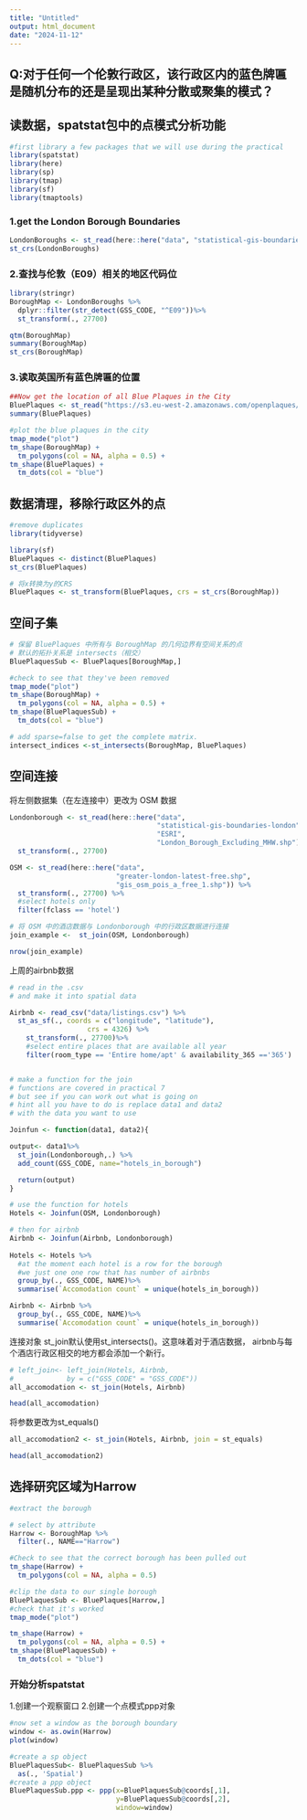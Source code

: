 ```yaml
---
title: "Untitled"
output: html_document
date: "2024-11-12"
---
```


## Q:对于任何一个伦敦行政区，该行政区内的蓝色牌匾是随机分布的还是呈现出某种分散或聚集的模式？

## 读数据，spatstat包中的点模式分析功能

```r
#first library a few packages that we will use during the practical
library(spatstat)
library(here)
library(sp)
library(tmap)
library(sf)
library(tmaptools)

```

### 1.get the London Borough Boundaries

```r
LondonBoroughs <- st_read(here::here("data", "statistical-gis-boundaries-london", "ESRI", "London_Borough_Excluding_MHW.shp"))
st_crs(LondonBoroughs)

```

### 2.查找与伦敦（E09）相关的地区代码位

```r
library(stringr)
BoroughMap <- LondonBoroughs %>%
  dplyr::filter(str_detect(GSS_CODE, "^E09"))%>%
  st_transform(., 27700)

qtm(BoroughMap)
summary(BoroughMap)
st_crs(BoroughMap)

```

### 3.读取英国所有蓝色牌匾的位置

```r
##Now get the location of all Blue Plaques in the City
BluePlaques <- st_read("https://s3.eu-west-2.amazonaws.com/openplaques/open-plaques-london-2018-04-08.geojson")
summary(BluePlaques)

#plot the blue plaques in the city
tmap_mode("plot")
tm_shape(BoroughMap) +
  tm_polygons(col = NA, alpha = 0.5) +
tm_shape(BluePlaques) +
  tm_dots(col = "blue")
```

## 数据清理，移除行政区外的点

```r
#remove duplicates
library(tidyverse)

library(sf)
BluePlaques <- distinct(BluePlaques)
st_crs(BluePlaques)

# 将x转换为y的CRS
BluePlaques <- st_transform(BluePlaques, crs = st_crs(BoroughMap))  

```

## 空间子集

```r
# 保留 BluePlaques 中所有与 BoroughMap 的几何边界有空间关系的点
# 默认的拓扑关系是 intersects（相交）
BluePlaquesSub <- BluePlaques[BoroughMap,]

#check to see that they've been removed
tmap_mode("plot")
tm_shape(BoroughMap) +
  tm_polygons(col = NA, alpha = 0.5) +
tm_shape(BluePlaquesSub) +
  tm_dots(col = "blue")

# add sparse=false to get the complete matrix.
intersect_indices <-st_intersects(BoroughMap, BluePlaques)

```

## 空间连接

将左侧数据集（在左连接中）更改为 OSM 数据

```r
Londonborough <- st_read(here::here("data",
                                    "statistical-gis-boundaries-london", 
                                    "ESRI", 
                                    "London_Borough_Excluding_MHW.shp"))%>%
  st_transform(., 27700)

OSM <- st_read(here::here("data",
                          "greater-london-latest-free.shp", 
                          "gis_osm_pois_a_free_1.shp")) %>%
  st_transform(., 27700) %>%
  #select hotels only
  filter(fclass == 'hotel')

# 将 OSM 中的酒店数据与 Londonborough 中的行政区数据进行连接
join_example <-  st_join(OSM, Londonborough)

nrow(join_example)

```
上周的airbnb数据
```r
# read in the .csv
# and make it into spatial data

Airbnb <- read_csv("data/listings.csv") %>%
  st_as_sf(., coords = c("longitude", "latitude"), 
                   crs = 4326) %>%
    st_transform(., 27700)%>%
    #select entire places that are available all year
    filter(room_type == 'Entire home/apt' & availability_365 =='365')


# make a function for the join
# functions are covered in practical 7
# but see if you can work out what is going on
# hint all you have to do is replace data1 and data2
# with the data you want to use

Joinfun <- function(data1, data2){

output<- data1%>%
  st_join(Londonborough,.) %>%
  add_count(GSS_CODE, name="hotels_in_borough") 

  return(output)
}

# use the function for hotels
Hotels <- Joinfun(OSM, Londonborough)

# then for airbnb
Airbnb <- Joinfun(Airbnb, Londonborough)
 
Hotels <- Hotels %>%
  #at the moment each hotel is a row for the borough
  #we just one one row that has number of airbnbs
  group_by(., GSS_CODE, NAME)%>%
  summarise(`Accomodation count` = unique(hotels_in_borough))

Airbnb <- Airbnb %>%
  group_by(., GSS_CODE, NAME)%>%
  summarise(`Accomodation count` = unique(hotels_in_borough))

```
连接对象
st_join默认使用st_intersects()。这意味着对于酒店数据，
airbnb与每个酒店行政区相交的地方都会添加一个新行。
```r
# left_join<- left_join(Hotels, Airbnb,
#             by = c("GSS_CODE" = "GSS_CODE"))
all_accomodation <- st_join(Hotels, Airbnb)

head(all_accomodation)
```
将参数更改为st_equals()
```r
all_accomodation2 <- st_join(Hotels, Airbnb, join = st_equals)

head(all_accomodation2)
```
## 选择研究区域为Harrow
```r
#extract the borough

# select by attribute
Harrow <- BoroughMap %>%
  filter(., NAME=="Harrow")

#Check to see that the correct borough has been pulled out
tm_shape(Harrow) +
  tm_polygons(col = NA, alpha = 0.5)

#clip the data to our single borough
BluePlaquesSub <- BluePlaques[Harrow,]
#check that it's worked
tmap_mode("plot")

tm_shape(Harrow) +
  tm_polygons(col = NA, alpha = 0.5) +
tm_shape(BluePlaquesSub) +
  tm_dots(col = "blue")
```

### 开始分析spatstat
1.创建一个观察窗口
2.创建一个点模式ppp对象
```r
#now set a window as the borough boundary
window <- as.owin(Harrow)
plot(window)

#create a sp object
BluePlaquesSub<- BluePlaquesSub %>%
  as(., 'Spatial')
#create a ppp object
BluePlaquesSub.ppp <- ppp(x=BluePlaquesSub@coords[,1],
                          y=BluePlaquesSub@coords[,2],
                          window=window)
```

